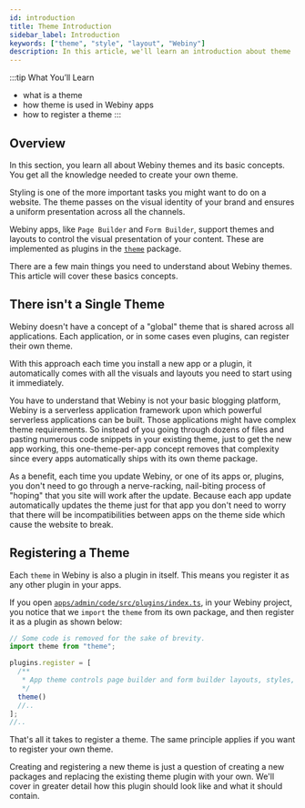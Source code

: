 ```yaml
---
id: introduction
title: Theme Introduction
sidebar_label: Introduction
keywords: ["theme", "style", "layout", "Webiny"]
description: In this article, we'll learn an introduction about theme
---
```


<!-- Always include this section on top of the page. -->

:::tip What You’ll Learn

- what is a theme
- how theme is used in Webiny apps
- how to register a theme
  :::

## Overview

In this section, you learn all about Webiny themes and its basic concepts. You get all the knowledge needed to create your own theme.

Styling is one of the more important tasks you might want to do on a website. The theme passes on the visual identity of your brand and ensures a uniform presentation across all the channels.

Webiny apps, like `Page Builder` and `Form Builder`, support themes and layouts to control the visual presentation of your content. These are implemented as plugins in the [`theme`](https://github.com/webiny/webiny-js/tree/next/apps/theme) package.

There are a few main things you need to understand about Webiny themes. This article will cover these basics concepts.

## There isn't a Single Theme

Webiny doesn't have a concept of a "global" theme that is shared across all applications. Each application, or in some cases even plugins, can register their own theme.

With this approach each time you install a new app or a plugin, it automatically comes with all the visuals and layouts you need to start using it immediately.

You have to understand that Webiny is not your basic blogging platform, Webiny is a serverless application framework upon which powerful serverless applications can be built. Those applications might have complex theme requirements. So instead of you going through dozens of files and pasting numerous code snippets in your existing theme, just to get the new app working, this one-theme-per-app concept removes that complexity since every apps automatically ships with its own theme package.

As a benefit, each time you update Webiny, or one of its apps or, plugins, you don't need to go through a nerve-racking, nail-biting process of "hoping" that you site will work after the update. Because each app update automatically updates the theme just for that app you don't need to worry that there will be incompatibilities between apps on the theme side which cause the website to break.

## Registering a Theme

Each `theme` in Webiny is also a plugin in itself. This means you register it as any other plugin in your apps.

If you open [`apps/admin/code/src/plugins/index.ts`](https://github.com/webiny/webiny-js/blob/next/apps/admin/code/src/plugins/index.ts#L13), in your Webiny project, you notice that we `import` the `theme` from its own package, and then register it as a plugin as shown below:

```ts
// Some code is removed for the sake of brevity.
import theme from "theme";

plugins.register = [
  /**
   * App theme controls page builder and form builder layouts, styles, etc.
   */
  theme()
  //..
];
//..
```

That's all it takes to register a theme. The same principle applies if you want to register your own theme.

Creating and registering a new theme is just a question of creating a new packages and replacing the existing theme plugin with your own. We'll cover in greater detail how this plugin should look like and what it should contain.
